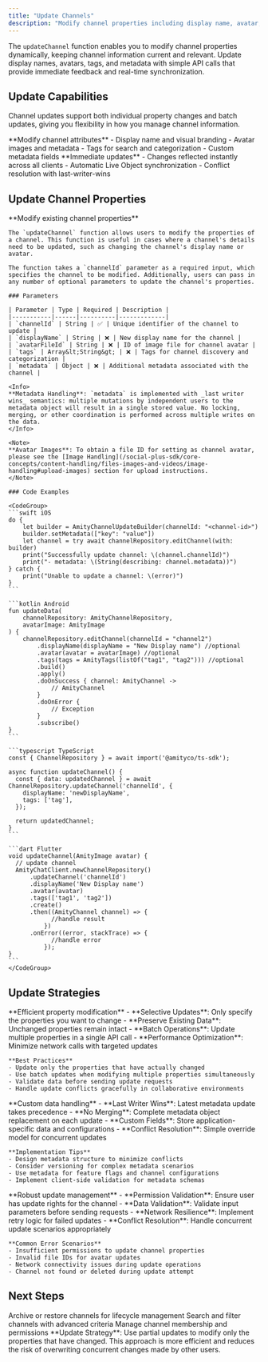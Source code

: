 ```yaml
---
title: "Update Channels"
description: "Modify channel properties including display name, avatar, tags, and metadata to keep channel information current and relevant"
---
```


The `updateChannel` function enables you to modify channel properties dynamically, keeping channel information current and relevant. Update display names, avatars, tags, and metadata with simple API calls that provide immediate feedback and real-time synchronization.

## Update Capabilities

Channel updates support both individual property changes and batch updates, giving you flexibility in how you manage channel information.

<CardGroup cols={2}>
  <Card title="Property Updates" icon="pen-to-square">
    **Modify channel attributes**
    - Display name and visual branding
    - Avatar images and metadata
    - Tags for search and categorization
    - Custom metadata fields
  </Card>
  <Card title="Real-time Sync" icon="bolt">
    **Immediate updates**
    - Changes reflected instantly across all clients
    - Automatic Live Object synchronization
    - Conflict resolution with last-writer-wins
  </Card>
</CardGroup>

## Update Channel Properties

<Tabs>
  <Tab title="Overview">
    **Modify existing channel properties**
    
    The `updateChannel` function allows users to modify the properties of a channel. This function is useful in cases where a channel's details need to be updated, such as changing the channel's display name or avatar.

    The function takes a `channelId` parameter as a required input, which specifies the channel to be modified. Additionally, users can pass in any number of optional parameters to update the channel's properties.

    ### Parameters

    | Parameter | Type | Required | Description |
    |-----------|------|----------|-------------|
    | `channelId` | String | ✅ | Unique identifier of the channel to update |
    | `displayName` | String | ❌ | New display name for the channel |
    | `avatarFileId` | String | ❌ | ID of image file for channel avatar |
    | `tags` | Array&lt;String&gt; | ❌ | Tags for channel discovery and categorization |
    | `metadata` | Object | ❌ | Additional metadata associated with the channel |

    <Info>
    **Metadata Handling**: `metadata` is implemented with _last writer wins_ semantics: multiple mutations by independent users to the metadata object will result in a single stored value. No locking, merging, or other coordination is performed across multiple writes on the data.
    </Info>

    <Note>
    **Avatar Images**: To obtain a file ID for setting as channel avatar, please see the [Image Handling](/social-plus-sdk/core-concepts/content-handling/files-images-and-videos/image-handling#upload-images) section for upload instructions.
    </Note>

    ### Code Examples

    <CodeGroup>
    ```swift iOS
    do {
        let builder = AmityChannelUpdateBuilder(channelId: "<channel-id>")
        builder.setMetadata(["key": "value"])
        let channel = try await channelRepository.editChannel(with: builder)
        print("Successfully update channel: \(channel.channelId)")
        print("- metadata: \(String(describing: channel.metadata))")
    } catch {
        print("Unable to update a channel: \(error)")
    }
    ```

    ```kotlin Android
    fun updateData(
        channelRepository: AmityChannelRepository,
        avatarImage: AmityImage
    ) {
        channelRepository.editChannel(channelId = "channel2")
            .displayName(displayName = "New Display name") //optional
            .avatar(avatar = avatarImage) //optional
            .tags(tags = AmityTags(listOf("tag1", "tag2"))) //optional
            .build()
            .apply()
            .doOnSuccess { channel: AmityChannel ->
                // AmityChannel
            }
            .doOnError {
                // Exception
            }
            .subscribe()
    }
    ```

    ```typescript TypeScript
    const { ChannelRepository } = await import('@amityco/ts-sdk');

    async function updateChannel() {
      const { data: updatedChannel } = await ChannelRepository.updateChannel('channelId', {
        displayName: 'newDisplayName',
        tags: ['tag'],
      });

      return updatedChannel;
    }
    ```

    ```dart Flutter
    void updateChannel(AmityImage avatar) {
      // update channel
      AmityChatClient.newChannelRepository()
          .updateChannel('channelId')
          .displayName('New Display name')
          .avatar(avatar)
          .tags(['tag1', 'tag2'])
          .create()
          .then((AmityChannel channel) => {
                //handle result
              })
          .onError((error, stackTrace) => {
                //handle error
              });
    }
    ```
    </CodeGroup>
  </Tab>
</Tabs>

## Update Strategies

<AccordionGroup>
  <Accordion title="Partial Updates" icon="pen-to-square">
    **Efficient property modification**
    - **Selective Updates**: Only specify the properties you want to change
    - **Preserve Existing Data**: Unchanged properties remain intact
    - **Batch Operations**: Update multiple properties in a single API call
    - **Performance Optimization**: Minimize network calls with targeted updates

    **Best Practices**
    - Update only the properties that have actually changed
    - Use batch updates when modifying multiple properties simultaneously
    - Validate data before sending update requests
    - Handle update conflicts gracefully in collaborative environments
  </Accordion>

  <Accordion title="Metadata Management" icon="database">
    **Custom data handling**
    - **Last Writer Wins**: Latest metadata update takes precedence
    - **No Merging**: Complete metadata object replacement on each update
    - **Custom Fields**: Store application-specific data and configurations
    - **Conflict Resolution**: Simple override model for concurrent updates

    **Implementation Tips**
    - Design metadata structure to minimize conflicts
    - Consider versioning for complex metadata scenarios
    - Use metadata for feature flags and channel configurations
    - Implement client-side validation for metadata schemas
  </Accordion>

  <Accordion title="Error Handling" icon="triangle-exclamation">
    **Robust update management**
    - **Permission Validation**: Ensure user has update rights for the channel
    - **Data Validation**: Validate input parameters before sending requests
    - **Network Resilience**: Implement retry logic for failed updates
    - **Conflict Resolution**: Handle concurrent update scenarios appropriately

    **Common Error Scenarios**
    - Insufficient permissions to update channel properties
    - Invalid file IDs for avatar updates
    - Network connectivity issues during update operations
    - Channel not found or deleted during update attempt
  </Accordion>
</AccordionGroup>

## Next Steps

<CardGroup cols={3}>
  <Card title="Archive Channels" href="/social-plus-sdk/chat/conversation-management/channels/archive-channels" icon="box-archive">
    Archive or restore channels for lifecycle management
  </Card>
  <Card title="Query Channels" href="/social-plus-sdk/chat/conversation-management/channels/query-channels" icon="magnifying-glass">
    Search and filter channels with advanced criteria
  </Card>
  <Card title="Channel Members" href="/social-plus-sdk/chat/conversation-management/members/overview" icon="users">
    Manage channel membership and permissions
  </Card>
</CardGroup>

<Tip>
**Update Strategy**: Use partial updates to modify only the properties that have changed. This approach is more efficient and reduces the risk of overwriting concurrent changes made by other users.
</Tip>
